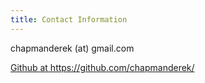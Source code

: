 ```yaml
---
title: Contact Information
---
```


chapmanderek (at) gmail.com

[Github at https://github.com/chapmanderek/](https://github.com/chapmanderek/)